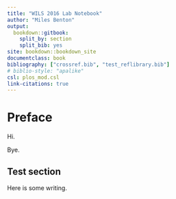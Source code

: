 ```yaml
---
title: "WILS 2016 Lab Notebook"
author: "Miles Benton"
output:
  bookdown::gitbook: 
    split_by: section
    split_bib: yes
site: bookdown::bookdown_site
documentclass: book
bibliography: ["crossref.bib", "test_reflibrary.bib"]
# biblio-style: "apalike"
csl: plos_mod.csl
link-citations: true
---
```


# Preface {-}

Hi.

Bye.

## Test section {-}

Here is some writing.


